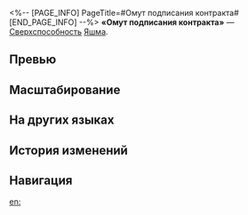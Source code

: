 <%-- [PAGE_INFO]
PageTitle=#Омут подписания контракта#
[END_PAGE_INFO] --%>
{{Навык Инфобокс
|Название         = Омут подписания контракта
|Изображение      = Навык Омут подписания контракта.png
|Персонаж         = Яшма
|Тип              = Сверхспособность
|Тэг              = Групповая атака
|УронСтойк        = 20
|ЭнергияГен       = 5
|Энергия          = 140
|Длительность     = 
|Описание         = Наносит всем противникам квантовый урон, равный {{Цвет|Выделенный|120%—264%}} от силы атаки Яшмы. Также усиливается {{Доп эффект|бонус-атака}}, описанная в таланте Яшмы. Её множитель урона повышается на {{Цвет|Выделенный|40%—88%}}. Этот эффект может сработать до 2 раз.
|Свойство1        = 
|Масштабирование1 = 
}}
'''«Омут подписания контракта»''' — [[Сверхспособность]] [[Яшма]].

==Превью==
{{Превью
|Файл = Омут подписания контракта Превью
}}

==Масштабирование==
{{Масштабирование навыка
|40%;44%;48%;52%;56%;60%;65%;70%;75%;80%;84%;88%;92%;96%;100%
|120%;132%;144%;156%;168%;180%;195%;210%;225%;240%;252%;264%;276%;288%;300%
}}

==На других языках==
{{На других языках
|en   = Vow of the Deep
|zhs  = 堕此欲渊，立此狱契
|zht  = 墮此欲淵，立此獄契
|ja   = {{Rubi|欲望|よくぼう}}の{{Rubi|淵|ふち}}での{{Rubi|地獄|じごく}}の{{Rubi|契|ちぎ}}り
|ko   = 서약의 심연, 영원의 계약
|es   = Juramento de lo profundo
|fr   = Pacte de l'abîme
|ru   = Омут подписания контракта
|th   = Vow of the Deep
|vi   = Vực Thẳm Dục Vọng, Khế Ước Ngục Tù
|de   = Vertrag im Abgrund
|id   = Vow of the Deep
|pt   = Voto das Profundezas
}}

==История изменений==
{{История изменений|3.5}}

==Навигация==
{{Навык Навбокс|Яшма}}

[[en:]]
